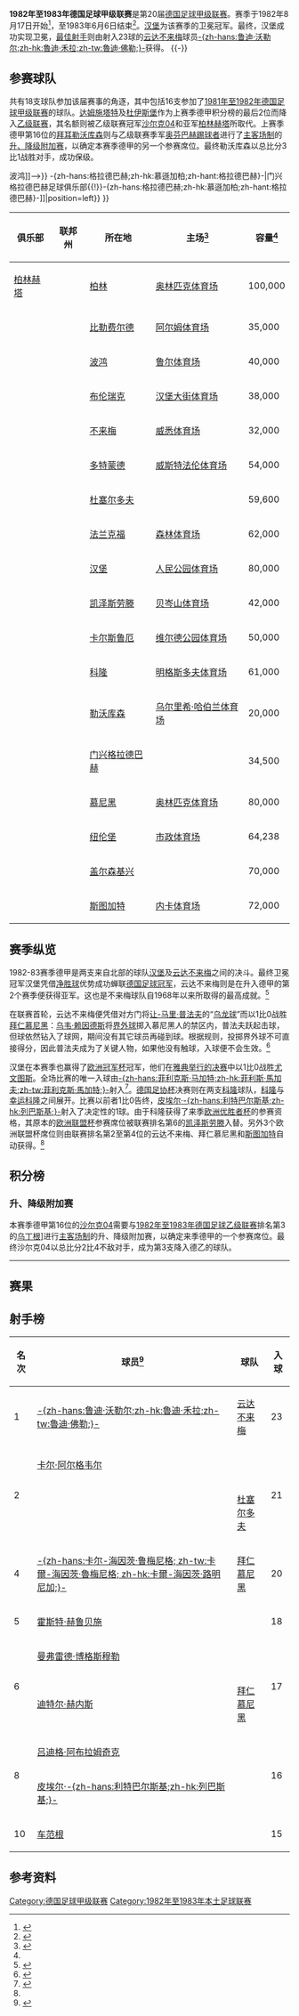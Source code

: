 {{noteTA
|G1=足球
|G2=德甲
|G3=uefa
}}
{{Infobox football league season
| competition                = [[德国足球甲级联赛|德国足球甲级联赛]]
| season                     = 1982–83
| winners                    = [[汉堡足球俱乐部|汉堡]]<small>（第 3 次夺冠）</small>
| relegated                  = [[沙尔克04|沙尔克04]]、[[卡尔斯鲁厄足球俱乐部|卡尔斯鲁厄]]、<br>[[柏林赫塔|柏林赫塔]]
| continentalcup1            = [[1983–84年欧洲冠军杯|欧洲冠军杯]]
| continentalcup1 qualifiers = [[汉堡足球俱乐部|汉堡]]
| continentalcup2            = [[1983–84年欧洲优胜者杯|欧洲优胜者杯]]
| continentalcup2 qualifiers = [[科隆足球俱乐部|科隆]]
| continentalcup3            = [[1983–84年歐洲足協盃|欧洲联盟杯]]
| continentalcup3 qualifiers = [[云达不来梅|云达不来梅]]、[[拜仁慕尼黑|拜仁慕尼黑]]、<br>[[斯图加特足球俱乐部|斯图加特]]、[[凯泽斯劳滕足球俱乐部|凯泽斯劳滕]]
| league topscorer           = [[鲁迪·沃勒尔|-{zh-hans:鲁迪·沃勒尔;zh-hk:魯迪·禾拉;zh-tw:魯迪·佛勒;}-]]<small>（23球）</small>
| biggest home win           = [[多特蒙德足球俱乐部|多特蒙德]] 11–1 [[比勒费尔德足球俱乐部|比勒费尔德]]
| biggest away win           = [[杜塞尔多夫足球俱乐部|杜塞尔多夫]] 0–6 [[汉堡足球俱乐部|汉堡]]
| highest scoring            = [[多特蒙德足球俱乐部|多特蒙德]] 11–1 [[比勒费尔德足球俱乐部|比勒费尔德]]
| matches                    = 306
| total goals                = 1036
| attendance                 = 6481847
| prevseason                 = [[1981年至1982年德国足球甲级联赛|1981–82]]
| nextseason                 = [[1983年至1984年德国足球甲级联赛|1983–84]]
}}
'''1982年至1983年德国足球甲级联赛'''是第20届[[德国足球甲级联赛|德国足球甲级联赛]]。赛季于1982年8月17日开始<ref>{{de}}{{cite web|url=http://www.dfb.de/index.php?id=327047|title=Schedule Round 2|publisher=DFB|deadurl=yes|archiveurl=https://web.archive.org/web/20110608084507/http://www.dfb.de/index.php?id=327047|archivedate=2011-06-08|accessdate=2014-10-15}}</ref>，至1983年6月6日结束<ref>{{de}}{{cite web|url=http://www.dfb.de/index.php?id=327409|title=Archive 1982/1983 Round 34|publisher=DFB|deadurl=yes|archiveurl=https://web.archive.org/web/20110608084518/http://www.dfb.de/index.php?id=327409|archivedate=2011-06-08|accessdate=2014-10-15}}</ref>。[[汉堡足球俱乐部|汉堡]]为该赛季的卫冕冠军。最终，汉堡成功实现卫冕，[[德国足球甲级联赛最佳射手|最佳射手]]则由射入23球的[[云达不来梅|云达不来梅]]球员[[鲁迪·沃勒尔|-{zh-hans:鲁迪·沃勒尔;zh-hk:魯迪·禾拉;zh-tw:魯迪·佛勒;}-]]获得。
{{TOC left}}
{{-}}

==参赛球队==
共有18支球队参加该届赛事的角逐，其中包括16支参加了[[1981年至1982年德国足球甲级联赛|1981年至1982年德国足球甲级联赛]]的球队。[[达姆施塔特足球俱乐部|达姆施塔特]]及[[杜伊斯堡足球俱乐部|杜伊斯堡]]作为上赛季德甲积分榜的最后2位而降入[[德国足球乙级联赛|乙级联赛]]，其名额则被乙级联赛冠军[[沙尔克04|沙尔克04]]和亚军[[柏林赫塔|柏林赫塔]]所取代。上赛季德甲第16位的[[拜耳勒沃库森|拜耳勒沃库森]]则与乙级联赛季军[[奥芬巴赫踢球者|奥芬巴赫踢球者]]进行了[[主客场制|主客场制]]的[[1981年至1982年德国足球甲级联赛#升、降级附加赛|升、降级附加赛]]，以确定本赛季德甲的另一个参赛席位。最终勒沃库森以总比分3比1战胜对手，成功保级。

{{Location map+ |FRG and West Berlin |width=375 |float=right |caption=1982-83赛季德甲联赛球队分布图 |places=
{{Location map~ |FRG and West Berlin |lat=52.511274|long=13.242632|label=[[柏林赫塔|柏林赫塔]] |position=left}}
{{Location map~ |FRG and West Berlin |lat=52.022833|long=8.522395|label=[[比勒费尔德足球俱乐部|比勒费尔德]] |position=bottom}}
{{Location map~ |FRG and West Berlin |lat=51.482987|long=7.211397 |label=<!--<small>[[波鸿足球俱乐部{{!}}波鸿|波鸿足球俱乐部{{!}}波鸿]]</small>-->}}
{{Location map~ |FRG and West Berlin |lat=52.290116|long=10.521575|label=[[布伦瑞克足球俱乐部|布伦瑞克]] |position=bottom}}
{{Location map~ |FRG and West Berlin |lat=53.065337|long=8.836722 |label=[[云达不来梅|不来梅]] |position=left}}
{{Location map~ |FRG and West Berlin |lat=51.4925  |long=7.454444 |label=<small>[[多特蒙德足球俱乐部|多特蒙德]]</small>}}
{{Location map~ |FRG and West Berlin |lat=51.261593|long=6.733204 |label=<small>[[杜塞尔多夫足球俱乐部|杜塞尔多夫]]</small> }}
{{Location map~ |FRG and West Berlin |lat=50.069206|long=8.644234 |label=[[法兰克福足球俱乐部|法兰克福]] |position=left}}
{{Location map~ |FRG and West Berlin |lat=53.587095|long=9.898711 |label=[[汉堡足球俱乐部|汉堡]]}}
{{Location map~ |FRG and West Berlin |lat=49.434705|long=7.776408 |label=[[凯泽斯劳滕足球俱乐部|凯泽斯劳滕]]}}
{{Location map~ |FRG and West Berlin |lat=49.021176|long=8.413021 |label=[[卡尔斯鲁厄足球俱乐部|卡尔斯鲁厄]]}}
{{Location map~ |FRG and West Berlin |lat=50.933224|long=6.874697 |label=<small>[[科隆足球俱乐部|科隆]]</small>|position=bottom}}
{{Location map~ |FRG and West Berlin |lat=51.037708|long=7.002651|label=<small>[[拜耳勒沃库森|勒沃库森]]</small>}}
{{Location map~ |FRG and West Berlin |lat=51.208908|long=6.439549 |label=<small>[[门兴格拉德巴赫足球俱乐部{{!}}-{zh-hans:格拉德巴赫;zh-hk:慕遜加柏;zh-hant:格拉德巴赫}-|门兴格拉德巴赫足球俱乐部{{!}}-{zh-hans:格拉德巴赫;zh-hk:慕遜加柏;zh-hant:格拉德巴赫}-]]</small>|position=left}}
{{Location map~ |FRG and West Berlin |lat=48.110950|long=11.574578|label=[[拜仁慕尼黑|拜仁慕尼黑]]}}
{{Location map~ |FRG and West Berlin |lat=49.426230|long=11.125740|label=[[纽伦堡足球俱乐部|纽伦堡]]|}}
{{Location map~ |FRG and West Berlin |lat=51.559146|long=7.067248 |label=<small>[[沙尔克04|沙尔克]]</small>|position=left}}
{{Location map~ |FRG and West Berlin |lat=48.792295|long=9.232141|label=[[斯图加特足球俱乐部|斯图加特]]}}
<!--DISPLAY FIXES FOR RUHR AREA TEAMS-->
{{Location map~ |FRG and West Berlin |mark=TransparentPlaceholder.png|lat=51.559146|long=7.067248 |label=<br /><small>    [[波鸿足球俱乐部|波鸿]]</small> |position=top}}
}}
{| class="wikitable sortable"
|-
! 俱乐部
! 联邦州
! 所在地
! 主场<ref name="Vereinslexikon">{{de}}{{cite book|last=Grüne|first=Hardy|title=Enzyklopädie des deutschen Ligafußballs, Band 7: Vereinslexikon|publisher=AGON Sportverlag|location=Kassel|year=2001|isbn=3-89784-147-9}}</ref>
! 容量<ref name="Vereinslexikon" />
|-
| [[柏林赫塔|柏林赫塔]]
| {{flag|Berlin}}
| [[柏林|柏林]]
| [[柏林奥林匹克体育场|奥林匹克体育场]]
| 100,000
|-
| {{sort|Bielefeld|[[比勒费尔德足球俱乐部|比勒费尔德]]}}
| {{flag|North Rhine-Westphalia}}
| [[比勒费尔德|比勒费尔德]]
| [[旭格竞技场|阿尔姆体育场]]
| 35,000
|-
| {{sort|Bochum|[[波鸿足球俱乐部|波鸿]]}}
| {{flag|North Rhine-Westphalia}}
| [[波鸿|波鸿]]
| [[鲁尔球场|鲁尔体育场]]
| 40,000
|-
| {{sort|Braunschweig|[[布伦瑞克足球俱乐部|布伦瑞克]]}}
| {{flag|Lower Saxony}}
| [[布伦瑞克|布伦瑞克]]
| [[和睦体育场|汉堡大街体育场]]
| 38,000
|-
| {{sort|Bremen|[[云达不来梅|云达不来梅]]}}
| {{flag|Bremen|name=Bremen (state)}}
| [[不来梅|不来梅]]
| [[威悉体育场|威悉体育场]]
| 32,000
|-
| {{sort|Dortmund|[[多特蒙德足球俱乐部|多特蒙德]]}}
| {{flag|North Rhine-Westphalia}}
| [[多特蒙德|多特蒙德]]
| [[威斯特法伦球场|威斯特法伦体育场]]
| 54,000
|-
| {{sort|Düsseldorf|[[杜塞尔多夫足球俱乐部|杜塞尔多夫]]}}
| {{flag|North Rhine-Westphalia}}
| [[杜塞尔多夫|杜塞尔多夫]]
| {{link-de|莱茵体育场|Rheinstadion}}
| 59,600
|-
| {{sort|Frankfurt|[[法兰克福足球俱乐部|法兰克福]]}}
| {{flag|Hesse}}
| [[法兰克福|法兰克福]]
| [[商业银行竞技场|森林体育场]]
| 62,000
|-
| {{sort|Hamburg|[[汉堡足球俱乐部|汉堡]]}}
| {{flag|Hamburg}}
| [[汉堡|汉堡]]
| [[人民公园体育场|人民公园体育场]]
| 80,000
|-
| {{sort|Kaiserslautern|[[凯泽斯劳滕足球俱乐部|凯泽斯劳滕]]}}
| {{flag|Rhineland-Palatinate}}
| [[凯泽斯劳滕|凯泽斯劳滕]]
| [[弗里茨·瓦尔特体育场|贝岑山体育场]]
| 42,000
|-
| {{sort|Karlsruhe|[[卡尔斯鲁厄足球俱乐部|卡尔斯鲁厄]]}}
|{{flag|Baden-Württemberg}}
| [[卡尔斯鲁厄|卡尔斯鲁厄]]
| [[维尔德公园体育场|维尔德公园体育场]]
| 50,000
|-
| {{sort|Köln|[[科隆足球俱乐部|科隆]]}}
| {{flag|North Rhine-Westphalia}}
| [[科隆|科隆]]
| [[莱茵能源球场|明格斯多夫体育场]]
| 61,000
|-
| {{sort|Leverkusen|[[拜耳勒沃库森|拜耳勒沃库森]]}}
| {{flag|North Rhine-Westphalia}}
| [[勒沃库森|勒沃库森]]
| [[拜耳竞技场|乌尔里希·哈伯兰体育场]]
| 20,000
|-
| {{sort|Mönchengladbach|[[门兴格拉德巴赫足球俱乐部|门兴格拉德巴赫]]}}
| {{flag|North Rhine-Westphalia}}
| [[门兴格拉德巴赫|门兴格拉德巴赫]]
| {{link-de|博克尔山体育场|Bökelbergstadion}}
| 34,500
|-
| {{sort|München Bayern|[[拜仁慕尼黑|拜仁慕尼黑]]}}
| {{flag|Bavaria}}
| [[慕尼黑|慕尼黑]]
| [[慕尼黑奥林匹克体育场|奥林匹克体育场]]
| 80,000
|-
| {{sort|Nurnberg|[[纽伦堡足球俱乐部|纽伦堡]]}}
| {{flag|Bavaria}}
| [[纽伦堡|纽伦堡]]
| [[根德体育场|市政体育场]]
| 64,238
|-
| {{sort|Schalke|[[沙尔克04|沙尔克04]]}}
| {{flag|North Rhine-Westphalia}}
| [[盖尔森基兴|盖尔森基兴]]
| {{link-de|公园体育场|Parkstadion}}
| 70,000
|-
| {{sort|Stuttgart|[[斯图加特足球俱乐部|斯图加特]]}}
|{{flag|Baden-Württemberg}}
| [[斯图加特|斯图加特]]
| [[内卡体育场|内卡体育场]]
| 72,000
|}

==赛季纵览==
1982-83赛季德甲是两支来自北部的球队[[汉堡足球俱乐部|汉堡]]及[[云达不来梅|云达不来梅]]之间的决斗。最终卫冕冠军汉堡凭借[[净胜球|净胜球]]优势成功蝉联[[德国足球冠军|德国足球冠军]]，云达不来梅则是在升入德甲的第2个赛季便获得亚军。这也是不来梅球队自1968年以来所取得的最高成就。<ref>{{zh}}{{cite web|url=http://sports.163.com/13/0224/15/8OG6DEU000051C97.html|title=德甲50年之1982/83赛季:哈佩尔书写汉堡巅峰绝唱|publisher=网易|date=2013-02-24|accessdate=2014-10-16|archive-date=2013-04-28|archive-url=https://web.archive.org/web/20130428152413/http://sports.163.com/13/0224/15/8OG6DEU000051C97.html|dead-url=no}}</ref>

在联赛首轮，云达不来梅便凭借对方门将[[让-马里·普法夫|让-马里·普法夫]]的“[[乌龙球|乌龙球]]”而以1比0战胜[[拜仁慕尼黑|拜仁慕尼黑]]：[[乌韦·赖因德斯|乌韦·赖因德斯]]将[[界外球_(足球)|界外球]]掷入慕尼黑人的禁区内，普法夫跃起击球，但球依然钻入了球网，期间没有其它球员再碰到球。根据规则，投掷界外球不可直接得分，因此普法夫成为了关键人物，如果他没有触球，入球便不会生效。<ref name="kicker">{{de}}{{cite web|url=http://www.kicker.de/news/fussball/bundesliga/bl50/573042/artikel_die-nordlichter-ueberstrahlen-die-liga.html|title=Die Nordlichter überstrahlen die Liga|publisher=Kicker Online|date=2012-08-03|accessdate=2014-10-15|archive-date=2013-09-03|archive-url=https://web.archive.org/web/20130903143043/http://www.kicker.de/news/fussball/bundesliga/bl50/573042/artikel_die-nordlichter-ueberstrahlen-die-liga.html|dead-url=no}}</ref>

汉堡在本赛季也赢得了[[欧洲冠军杯|欧洲冠军杯]]冠军，他们在[[1983年欧洲冠军杯决赛|雅典举行的决赛]]中以1比0战胜[[尤文图斯|尤文图斯]]。全场比赛的唯一入球由[[菲利斯·馬加夫|-{zh-hans:菲利克斯·马加特;zh-hk:菲利斯·馬加夫;zh-tw:菲利克斯·馬加特;}-]]射入<ref>{{zh}}{{cite web|url=http://sports.sina.com.cn/g/p/2007-05-23/01562937138.shtml|title=“图文-重温欧洲冠军杯捧杯经典瞬间 1983年汉堡夺冠”|publisher=新浪|date=2007-05-23|accessdate=2014-09-03|archive-date=2014-09-03|archive-url=https://web.archive.org/web/20140903121107/http://sports.sina.com.cn/g/p/2007-05-23/01562937138.shtml|dead-url=no}}</ref>。[[德国足协杯|德国足协杯]]决赛则在两支[[科隆|科隆]]球队，[[科隆足球俱乐部|科隆]]与[[幸运科隆|幸运科隆]]之间展开。比赛以前者1比0告终，[[皮埃尔·利特巴尔斯基|皮埃尔·-{zh-hans:利特巴尔斯基;zh-hk:列巴斯基;}-]]射入了决定性的1球。由于科隆获得了来季[[欧洲优胜者杯|欧洲优胜者杯]]的参赛资格，其原本的[[欧洲联盟杯|欧洲联盟杯]]参赛席位被联赛排名第6的[[凯泽斯劳滕足球俱乐部|凯泽斯劳滕]]入替。另外3个欧洲联盟杯席位则由联赛排名第2至第4位的云达不来梅、拜仁慕尼黑和[[斯图加特足球俱乐部|斯图加特]]自动获得。<ref name="kicker"/>

==积分榜==
{{Fb cl header}}
{{Fb cl team 2pts |p=1 |t=Hamburg           |w=20|d=12|l=2 |gf=79|ga=33|bc=#ACE1AF|champion=y}}
{{Fb cl3 qr |rows=1 |competition=[[1983–84年欧洲冠军杯#第一圈|1983–84年欧洲冠军杯第一圈]]}}
{{Fb cl team 2pts |p=2 |t=Werder Bremen     |w=23|d=6 |l=5 |gf=76|ga=38|bc=#97DEFF}}
{{Fb cl3 qr |rows=3 |competition=[[1983–84年歐洲足協盃#第一圈|1983–84年欧洲联盟杯第一圈]]}}
{{Fb cl team 2pts |p=3 |t=Stuttgart         |w=20|d=8 |l=6 |gf=80|ga=47|bc=#97DEFF}}
{{Fb cl team 2pts |p=4 |t=Bayern Munich     |w=17|d=10|l=7 |gf=74|ga=33|bc=#97DEFF}}
{{Fb cl team 2pts |p=5 |t=Köln              |w=17|d=9 |l=8 |gf=69|ga=42|bc=#FFFF75}}
{{Fb cl3 qr |rows=1 |competition=[[1983–84年欧洲优胜者杯|1983–84年欧洲优胜者杯第一圈]]}}
{{Fb cl team 2pts |p=6 |t=Kaiserslautern    |w=14|d=13|l=7 |gf=57|ga=44|bc=#97DEFF}}
{{Fb cl3 qr |rows=1 |competition=[[1983–84年歐洲足協盃#第一圈|1983–84年欧洲联盟杯第一圈]]|nt=1}}
{{Fb cl team 2pts |p=7 |t=Borussia Dortmund |w=16|d=7 |l=11|gf=78|ga=62}}
{{Fb cl team 2pts |p=8 |t=Bielefeld         |w=12|d=7 |l=15|gf=46|ga=71}}
{{Fb cl team 2pts |p=9 |t=Düsseldorf        |w=11|d=8 |l=15|gf=63|ga=75}}
{{Fb cl team 2pts |p=10|t=Frankfurt         |w=12|d=5 |l=17|gf=48|ga=57}}
{{Fb cl team 2pts |p=11|t=Leverkusen        |w=10|d=9 |l=15|gf=43|ga=66}}
{{Fb cl team 2pts |p=12|t=Mönchengladbach   |w=12|d=4 |l=18|gf=64|ga=63}}
{{Fb cl team 2pts |p=13|t=Bochum            |w=8 |d=12|l=14|gf=43|ga=49}}
{{Fb cl team 2pts |p=14|t=Nuremberg         |w=11|d=6 |l=17|gf=44|ga=70}}
{{Fb cl team 2pts |p=15|t=Braunschweig      |w=8 |d=11|l=15|gf=42|ga=65}}
{{Fb cl team 2pts |p=16|t=Schalke 04        |w=8 |d=6 |l=20|gf=48|ga=68|bc=#FFCCCC|relegated=y}}
{{Fb cl3 qr |qualification=yes |competition=[[#升、降级附加赛|升、降级附加赛]]}}
{{Fb cl team 2pts |p=17|t=Karlsruhe         |w=7 |d=7 |l=20|gf=39|ga=86|bc=#FF8888|relegated=y}}
{{Fb cl3 qr |relegation=yes |rows=3 |competition=[[1983年至1984年德国足球乙级联赛|1983–84年乙级联赛]]}}
{{Fb cl team 2pts |p=18|t=Hertha BSC        |w=5 |d=10|l=19|gf=43|ga=67|bc=#FF8888|relegated=y}}
{{Fb cl footer |s=[http://www.dfb.de/index.php?id=327786 www.dfb.de]  |nt=<sup>1</sup>因[[科隆足球俱乐部|科隆]]获得了[[1983–84年欧洲优胜者杯|欧洲优胜者杯]]的参赛权，其[[1983–84年歐洲足協盃|欧洲联盟杯]]的参赛资格由联赛第6名[[凯泽斯劳滕足球俱乐部|凯泽斯劳滕]]入替。|u=2012-05}}

===升、降级附加赛===
本赛季德甲第16位的[[沙尔克04|沙尔克04]]需要与[[1982年至1983年德国足球乙级联赛|1982年至1983年德国足球乙级联赛]]排名第3的[[乌丁根足球俱乐部|乌丁根]]]进行[[主客场制|主客场制]]的升、降级附加赛，以确定来季德甲的一个参赛席位。最终沙尔克04以总比分2比4不敌对手，成为第3支降入德乙的球队。
{{footballbox
|date = 1983年6月15日
|time = 
|team1 = [[乌丁根足球俱乐部|乌丁根]]
|score = 3–1
|report = [http://www.fussballdaten.de/bundesliga/relegation/1983/uerdingen-schalke/ 报告]
|team2 = [[沙尔克04|沙尔克04]]
|goals1 = {{link-en|霍斯特·费尔策|Horst Feilzer|费尔策}} {{goal|7||39}}<br />[[马蒂亚斯·赫格特|赫格特]] {{goal|44}}
|goals2 = {{link-en|曼弗雷德·德雷克斯勒|Manfred Drexler|德雷克斯勒}} {{goal|77}}
|stadium = [[克雷费尔德|克雷费尔德]] {{link-de|格罗滕堡体育场|Grotenburg-Stadion}}
|attendance = 26,000
}}
----
{{footballbox
|date = 1983年6月19日
|time = 
|team1 = [[沙尔克04|沙尔克04]]
|score = 1–1
|report = [http://www.fussballdaten.de/bundesliga/relegation/1983/schalke-uerdingen/ 报告]
|team2 = [[乌丁根足球俱乐部|乌丁根]]
|goals1 = {{link-en|曼弗雷德·德雷克斯勒|Manfred Drexler|德雷克斯勒}} {{goal|63}}
|goals2 = {{link-en|米夏埃尔·舒赫马赫|Michael Schuhmacher|舒赫马赫}} {{goal|83}}
|stadium = [[盖尔森基兴|盖尔森基兴]] {{link-de|公园体育场|Parkstadion}}
|attendance = 60,000
}}

==赛果==
{{Fb r header |nt=18 | Hertha BSC | Bielefeld | Bochum | Braunschweig | Werder Bremen | Dortmund | Düsseldorf | Frankfurt | Hamburg | Kaiserslautern | Karlsruhe | Köln | Leverkusen | Mönchengladbach | Bayern Munich | Nuremberg | Schalke | Stuttgart}}

{{Fb r team |t=Hertha BSC |bg=y}}
<!--     Hertha BSC --> {{Fb r|r=null }}
<!--      Bielefeld --> {{Fb r|gf=2 |ga=0 }}
<!--         Bochum --> {{Fb r|gf=1 |ga=1 }}
<!--   Braunschweig --> {{Fb r|gf=3 |ga=3 }}
<!--  Werder Bremen --> {{Fb r|gf=0 |ga=1 }}
<!--       Dortmund --> {{Fb r|gf=1 |ga=3 }}
<!--     Düsseldorf --> {{Fb r|gf=1 |ga=1 }}
<!--      Frankfurt --> {{Fb r|gf=1 |ga=0 }}
<!--        Hamburg --> {{Fb r|gf=1 |ga=2 }}
<!-- Kaiserslautern --> {{Fb r|gf=0 |ga=0 }}
<!--      Karlsruhe --> {{Fb r|gf=5 |ga=2 }}
<!--           Köln --> {{Fb r|gf=0 |ga=0 }}
<!--     Leverkusen --> {{Fb r|gf=3 |ga=3 }}
<!--     M'gladbach --> {{Fb r|gf=0 |ga=2 }}
<!--  Bayern Munich --> {{Fb r|gf=1 |ga=3 }}
<!--      Nuremberg --> {{Fb r|gf=5 |ga=1 }}
<!--        Schalke --> {{Fb r|gf=2 |ga=3 }}
<!--      Stuttgart --> {{Fb r|gf=1 |ga=0 }}

{{Fb r team |t=Bielefeld |bg=y}}
<!--     Hertha BSC --> {{Fb r|gf=2 |ga=1 }}
<!--      Bielefeld --> {{Fb r|r=null }}
<!--         Bochum --> {{Fb r|gf=1 |ga=1 }}
<!--   Braunschweig --> {{Fb r|gf=2 |ga=0 }}
<!--  Werder Bremen --> {{Fb r|gf=1 |ga=2 }}
<!--       Dortmund --> {{Fb r|gf=1 |ga=0 }}
<!--     Düsseldorf --> {{Fb r|gf=2 |ga=1 }}
<!--      Frankfurt --> {{Fb r|gf=2 |ga=1 }}
<!--        Hamburg --> {{Fb r|gf=2 |ga=0 }}
<!-- Kaiserslautern --> {{Fb r|gf=2 |ga=2 }}
<!--      Karlsruhe --> {{Fb r|gf=5 |ga=1 }}
<!--           Köln --> {{Fb r|gf=2 |ga=0 }}
<!--     Leverkusen --> {{Fb r|gf=0 |ga=2 }}
<!--     M'gladbach --> {{Fb r|gf=4 |ga=2 }}
<!--  Bayern Munich --> {{Fb r|gf=2 |ga=4 }}
<!--      Nuremberg --> {{Fb r|gf=3 |ga=0 }}
<!--        Schalke --> {{Fb r|gf=3 |ga=2 }}
<!--      Stuttgart --> {{Fb r|gf=2 |ga=2 }}

{{Fb r team |t=Bochum |bg=y}}
<!--     Hertha BSC --> {{Fb r|gf=4 |ga=0 }}
<!--      Bielefeld --> {{Fb r|gf=1 |ga=1 }}
<!--         Bochum --> {{Fb r|r=null }}
<!--   Braunschweig --> {{Fb r|gf=0 |ga=2 }}
<!--  Werder Bremen --> {{Fb r|gf=1 |ga=2 }}
<!--       Dortmund --> {{Fb r|gf=2 |ga=2 }}
<!--     Düsseldorf --> {{Fb r|gf=3 |ga=1 }}
<!--      Frankfurt --> {{Fb r|gf=1 |ga=2 }}
<!--        Hamburg --> {{Fb r|gf=1 |ga=1 }}
<!-- Kaiserslautern --> {{Fb r|gf=1 |ga=1 }}
<!--      Karlsruhe --> {{Fb r|gf=0 |ga=1 }}
<!--           Köln --> {{Fb r|gf=0 |ga=0 }}
<!--     Leverkusen --> {{Fb r|gf=3 |ga=2 }}
<!--     M'gladbach --> {{Fb r|gf=3 |ga=1 }}
<!--  Bayern Munich --> {{Fb r|gf=0 |ga=0 }}
<!--      Nuremberg --> {{Fb r|gf=6 |ga=0 }}
<!--        Schalke --> {{Fb r|gf=2 |ga=1 }}
<!--      Stuttgart --> {{Fb r|gf=2 |ga=2 }}

{{Fb r team |t=Braunschweig |bg=y}}
<!--     Hertha BSC --> {{Fb r|gf=1 |ga=0 }}
<!--      Bielefeld --> {{Fb r|gf=3 |ga=0 }}
<!--         Bochum --> {{Fb r|gf=0 |ga=2 }}
<!--   Braunschweig --> {{Fb r|r=null }}
<!--  Werder Bremen --> {{Fb r|gf=3 |ga=1 }}
<!--       Dortmund --> {{Fb r|gf=0 |ga=0 }}
<!--     Düsseldorf --> {{Fb r|gf=2 |ga=1 }}
<!--      Frankfurt --> {{Fb r|gf=1 |ga=0 }}
<!--        Hamburg --> {{Fb r|gf=2 |ga=4 }}
<!-- Kaiserslautern --> {{Fb r|gf=1 |ga=1 }}
<!--      Karlsruhe --> {{Fb r|gf=5 |ga=1 }}
<!--           Köln --> {{Fb r|gf=2 |ga=2 }}
<!--     Leverkusen --> {{Fb r|gf=1 |ga=3 }}
<!--     M'gladbach --> {{Fb r|gf=0 |ga=0 }}
<!--  Bayern Munich --> {{Fb r|gf=1 |ga=1 }}
<!--      Nuremberg --> {{Fb r|gf=2 |ga=2 }}
<!--        Schalke --> {{Fb r|gf=1 |ga=1 }}
<!--      Stuttgart --> {{Fb r|gf=1 |ga=2 }}

{{Fb r team |t=Werder Bremen |bg=y}}
<!--     Hertha BSC --> {{Fb r|gf=3 |ga=1 }}
<!--      Bielefeld --> {{Fb r|gf=5 |ga=1 }}
<!--         Bochum --> {{Fb r|gf=3 |ga=2 }}
<!--   Braunschweig --> {{Fb r|gf=6 |ga=0 }}
<!--  Werder Bremen --> {{Fb r|r=null }}
<!--       Dortmund --> {{Fb r|gf=4 |ga=2 }}
<!--     Düsseldorf --> {{Fb r|gf=2 |ga=2 }}
<!--      Frankfurt --> {{Fb r|gf=3 |ga=0 }}
<!--        Hamburg --> {{Fb r|gf=3 |ga=2 }}
<!-- Kaiserslautern --> {{Fb r|gf=3 |ga=0 }}
<!--      Karlsruhe --> {{Fb r|gf=3 |ga=0 }}
<!--           Köln --> {{Fb r|gf=1 |ga=1 }}
<!--     Leverkusen --> {{Fb r|gf=3 |ga=1 }}
<!--     M'gladbach --> {{Fb r|gf=2 |ga=0 }}
<!--  Bayern Munich --> {{Fb r|gf=1 |ga=0 }}
<!--      Nuremberg --> {{Fb r|gf=3 |ga=2 }}
<!--        Schalke --> {{Fb r|gf=4 |ga=0 }}
<!--      Stuttgart --> {{Fb r|gf=3 |ga=2 }}

{{Fb r team |t=Dortmund |bg=y}}
<!--     Hertha BSC --> {{Fb r|gf=2 |ga=1 }}
<!--      Bielefeld --> {{Fb r|gf=11 |ga=1 }}
<!--         Bochum --> {{Fb r|gf=3 |ga=1 }}
<!--   Braunschweig --> {{Fb r|gf=3 |ga=2 }}
<!--  Werder Bremen --> {{Fb r|gf=0 |ga=0 }}
<!--       Dortmund --> {{Fb r|r=null }}
<!--     Düsseldorf --> {{Fb r|gf=1 |ga=2 }}
<!--      Frankfurt --> {{Fb r|gf=4 |ga=1 }}
<!--        Hamburg --> {{Fb r|gf=1 |ga=3 }}
<!-- Kaiserslautern --> {{Fb r|gf=4 |ga=0 }}
<!--      Karlsruhe --> {{Fb r|gf=4 |ga=3 }}
<!--           Köln --> {{Fb r|gf=2 |ga=0 }}
<!--     Leverkusen --> {{Fb r|gf=3 |ga=3 }}
<!--     M'gladbach --> {{Fb r|gf=4 |ga=6 }}
<!--  Bayern Munich --> {{Fb r|gf=4 |ga=4 }}
<!--      Nuremberg --> {{Fb r|gf=4 |ga=0 }}
<!--        Schalke --> {{Fb r|gf=2 |ga=0 }}
<!--      Stuttgart --> {{Fb r|gf=1 |ga=1 }}

{{Fb r team |t=Düsseldorf |bg=y}}
<!--     Hertha BSC --> {{Fb r|gf=1 |ga=1 }}
<!--      Bielefeld --> {{Fb r|gf=2 |ga=0 }}
<!--         Bochum --> {{Fb r|gf=2 |ga=0 }}
<!--   Braunschweig --> {{Fb r|gf=5 |ga=0 }}
<!--  Werder Bremen --> {{Fb r|gf=2 |ga=5 }}
<!--       Dortmund --> {{Fb r|gf=2 |ga=3 }}
<!--     Düsseldorf --> {{Fb r|r=null }}
<!--      Frankfurt --> {{Fb r|gf=5 |ga=1 }}
<!--        Hamburg --> {{Fb r|gf=0 |ga=6 }}
<!-- Kaiserslautern --> {{Fb r|gf=2 |ga=1 }}
<!--      Karlsruhe --> {{Fb r|gf=4 |ga=3 }}
<!--           Köln --> {{Fb r|gf=2 |ga=6 }}
<!--     Leverkusen --> {{Fb r|gf=4 |ga=0 }}
<!--     M'gladbach --> {{Fb r|gf=2 |ga=1 }}
<!--  Bayern Munich --> {{Fb r|gf=3 |ga=5 }}
<!--      Nuremberg --> {{Fb r|gf=3 |ga=1 }}
<!--        Schalke --> {{Fb r|gf=3 |ga=1 }}
<!--      Stuttgart --> {{Fb r|gf=1 |ga=1 }}

{{Fb r team |t=Frankfurt |bg=y}}
<!--     Hertha BSC --> {{Fb r|gf=3 |ga=1 }}
<!--      Bielefeld --> {{Fb r|gf=2 |ga=1 }}
<!--         Bochum --> {{Fb r|gf=0 |ga=1 }}
<!--   Braunschweig --> {{Fb r|gf=0 |ga=1 }}
<!--  Werder Bremen --> {{Fb r|gf=0 |ga=1 }}
<!--       Dortmund --> {{Fb r|gf=3 |ga=1 }}
<!--     Düsseldorf --> {{Fb r|gf=2 |ga=2 }}
<!--      Frankfurt --> {{Fb r|r=null }}
<!--        Hamburg --> {{Fb r|gf=1 |ga=1 }}
<!-- Kaiserslautern --> {{Fb r|gf=2 |ga=2 }}
<!--      Karlsruhe --> {{Fb r|gf=2 |ga=0 }}
<!--           Köln --> {{Fb r|gf=3 |ga=0 }}
<!--     Leverkusen --> {{Fb r|gf=5 |ga=0 }}
<!--     M'gladbach --> {{Fb r|gf=3 |ga=0 }}
<!--  Bayern Munich --> {{Fb r|gf=1 |ga=0 }}
<!--      Nuremberg --> {{Fb r|gf=3 |ga=0 }}
<!--        Schalke --> {{Fb r|gf=3 |ga=2 }}
<!--      Stuttgart --> {{Fb r|gf=3 |ga=0 }}

{{Fb r team |t=Hamburg |bg=y}}
<!--     Hertha BSC --> {{Fb r|gf=1 |ga=1 }}
<!--      Bielefeld --> {{Fb r|gf=3 |ga=1 }}
<!--         Bochum --> {{Fb r|gf=0 |ga=0 }}
<!--   Braunschweig --> {{Fb r|gf=4 |ga=0 }}
<!--  Werder Bremen --> {{Fb r|gf=1 |ga=1 }}
<!--       Dortmund --> {{Fb r|gf=5 |ga=0 }}
<!--     Düsseldorf --> {{Fb r|gf=2 |ga=0 }}
<!--      Frankfurt --> {{Fb r|gf=3 |ga=0 }}
<!--        Hamburg --> {{Fb r|r=null }}
<!-- Kaiserslautern --> {{Fb r|gf=1 |ga=1 }}
<!--      Karlsruhe --> {{Fb r|gf=4 |ga=0 }}
<!--           Köln --> {{Fb r|gf=2 |ga=1 }}
<!--     Leverkusen --> {{Fb r|gf=3 |ga=0 }}
<!--     M'gladbach --> {{Fb r|gf=4 |ga=3 }}
<!--  Bayern Munich --> {{Fb r|gf=1 |ga=1 }}
<!--      Nuremberg --> {{Fb r|gf=3 |ga=0 }}
<!--        Schalke --> {{Fb r|gf=6 |ga=2 }}
<!--      Stuttgart --> {{Fb r|gf=2 |ga=0 }}

{{Fb r team |t=Kaiserslautern |bg=y}}
<!--     Hertha BSC --> {{Fb r|gf=2 |ga=2 }}
<!--      Bielefeld --> {{Fb r|gf=3 |ga=0 }}
<!--         Bochum --> {{Fb r|gf=1 |ga=0 }}
<!--   Braunschweig --> {{Fb r|gf=3 |ga=2 }}
<!--  Werder Bremen --> {{Fb r|gf=2 |ga=1 }}
<!--       Dortmund --> {{Fb r|gf=0 |ga=2 }}
<!--     Düsseldorf --> {{Fb r|gf=3 |ga=1 }}
<!--      Frankfurt --> {{Fb r|gf=3 |ga=0 }}
<!--        Hamburg --> {{Fb r|gf=2 |ga=2 }}
<!-- Kaiserslautern --> {{Fb r|r=null }}
<!--      Karlsruhe --> {{Fb r|gf=7 |ga=0 }}
<!--           Köln --> {{Fb r|gf=3 |ga=2 }}
<!--     Leverkusen --> {{Fb r|gf=2 |ga=0 }}
<!--     M'gladbach --> {{Fb r|gf=3 |ga=0 }}
<!--  Bayern Munich --> {{Fb r|gf=3 |ga=2 }}
<!--      Nuremberg --> {{Fb r|gf=2 |ga=1 }}
<!--        Schalke --> {{Fb r|gf=2 |ga=0 }}
<!--      Stuttgart --> {{Fb r|gf=2 |ga=3 }}

{{Fb r team |t=Karlsruhe |bg=y}}
<!--     Hertha BSC --> {{Fb r|gf=1 |ga=1 }}
<!--      Bielefeld --> {{Fb r|gf=1 |ga=1 }}
<!--         Bochum --> {{Fb r|gf=0 |ga=0 }}
<!--   Braunschweig --> {{Fb r|gf=3 |ga=1 }}
<!--  Werder Bremen --> {{Fb r|gf=1 |ga=2 }}
<!--       Dortmund --> {{Fb r|gf=2 |ga=0 }}
<!--     Düsseldorf --> {{Fb r|gf=2 |ga=1 }}
<!--      Frankfurt --> {{Fb r|gf=1 |ga=0 }}
<!--        Hamburg --> {{Fb r|gf=1 |ga=2 }}
<!-- Kaiserslautern --> {{Fb r|gf=1 |ga=1 }}
<!--      Karlsruhe --> {{Fb r|r=null }}
<!--           Köln --> {{Fb r|gf=1 |ga=1 }}
<!--     Leverkusen --> {{Fb r|gf=2 |ga=2 }}
<!--     M'gladbach --> {{Fb r|gf=2 |ga=0 }}
<!--  Bayern Munich --> {{Fb r|gf=0 |ga=4 }}
<!--      Nuremberg --> {{Fb r|gf=2 |ga=1 }}
<!--        Schalke --> {{Fb r|gf=2 |ga=2 }}
<!--      Stuttgart --> {{Fb r|gf=1 |ga=2 }}

{{Fb r team |t=Köln |bg=y}}
<!--     Hertha BSC --> {{Fb r|gf=3 |ga=2 }}
<!--      Bielefeld --> {{Fb r|gf=1 |ga=0 }}
<!--         Bochum --> {{Fb r|gf=4 |ga=1 }}
<!--   Braunschweig --> {{Fb r|gf=3 |ga=1 }}
<!--  Werder Bremen --> {{Fb r|gf=2 |ga=1 }}
<!--       Dortmund --> {{Fb r|gf=2 |ga=2 }}
<!--     Düsseldorf --> {{Fb r|gf=4 |ga=0 }}
<!--      Frankfurt --> {{Fb r|gf=2 |ga=2 }}
<!--        Hamburg --> {{Fb r|gf=1 |ga=1 }}
<!-- Kaiserslautern --> {{Fb r|gf=3 |ga=0 }}
<!--      Karlsruhe --> {{Fb r|gf=4 |ga=1 }}
<!--           Köln --> {{Fb r|r=null }}
<!--     Leverkusen --> {{Fb r|gf=4 |ga=1 }}
<!--     M'gladbach --> {{Fb r|gf=2 |ga=1 }}
<!--  Bayern Munich --> {{Fb r|gf=2 |ga=0 }}
<!--      Nuremberg --> {{Fb r|gf=5 |ga=2 }}
<!--        Schalke --> {{Fb r|gf=2 |ga=1 }}
<!--      Stuttgart --> {{Fb r|gf=1 |ga=2 }}

{{Fb r team |t=Leverkusen |bg=y}}
<!--     Hertha BSC --> {{Fb r|gf=2 |ga=1 }}
<!--      Bielefeld --> {{Fb r|gf=0 |ga=1 }}
<!--         Bochum --> {{Fb r|gf=1 |ga=0 }}
<!--   Braunschweig --> {{Fb r|gf=1 |ga=0 }}
<!--  Werder Bremen --> {{Fb r|gf=1 |ga=1 }}
<!--       Dortmund --> {{Fb r|gf=1 |ga=2 }}
<!--     Düsseldorf --> {{Fb r|gf=3 |ga=3 }}
<!--      Frankfurt --> {{Fb r|gf=1 |ga=1 }}
<!--        Hamburg --> {{Fb r|gf=0 |ga=1 }}
<!-- Kaiserslautern --> {{Fb r|gf=0 |ga=0 }}
<!--      Karlsruhe --> {{Fb r|gf=3 |ga=1 }}
<!--           Köln --> {{Fb r|gf=0 |ga=0 }}
<!--     Leverkusen --> {{Fb r|r=null }}
<!--     M'gladbach --> {{Fb r|gf=3 |ga=2 }}
<!--  Bayern Munich --> {{Fb r|gf=1 |ga=1 }}
<!--      Nuremberg --> {{Fb r|gf=1 |ga=0 }}
<!--        Schalke --> {{Fb r|gf=3 |ga=1 }}
<!--      Stuttgart --> {{Fb r|gf=0 |ga=3 }}

{{Fb r team |t=Mönchengladbach |bg=y}}
<!--     Hertha BSC --> {{Fb r|gf=3 |ga=1 }}
<!--      Bielefeld --> {{Fb r|gf=3 |ga=0 }}
<!--         Bochum --> {{Fb r|gf=3 |ga=1 }}
<!--   Braunschweig --> {{Fb r|gf=3 |ga=0 }}
<!--  Werder Bremen --> {{Fb r|gf=1 |ga=2 }}
<!--       Dortmund --> {{Fb r|gf=2 |ga=3 }}
<!--     Düsseldorf --> {{Fb r|gf=5 |ga=0 }}
<!--      Frankfurt --> {{Fb r|gf=3 |ga=1 }}
<!--        Hamburg --> {{Fb r|gf=1 |ga=1 }}
<!-- Kaiserslautern --> {{Fb r|gf=4 |ga=2 }}
<!--      Karlsruhe --> {{Fb r|gf=5 |ga=0 }}
<!--           Köln --> {{Fb r|gf=1 |ga=4 }}
<!--     Leverkusen --> {{Fb r|gf=3 |ga=1 }}
<!--     M'gladbach --> {{Fb r|r=null }}
<!--  Bayern Munich --> {{Fb r|gf=0 |ga=0 }}
<!--      Nuremberg --> {{Fb r|gf=1 |ga=2 }}
<!--        Schalke --> {{Fb r|gf=0 |ga=0 }}
<!--      Stuttgart --> {{Fb r|gf=1 |ga=4 }}

{{Fb r team |t=Bayern Munich |bg=y}}
<!--     Hertha BSC --> {{Fb r|gf=4 |ga=0 }}
<!--      Bielefeld --> {{Fb r|gf=5 |ga=0 }}
<!--         Bochum --> {{Fb r|gf=3 |ga=0 }}
<!--   Braunschweig --> {{Fb r|gf=1 |ga=1 }}
<!--  Werder Bremen --> {{Fb r|gf=1 |ga=1 }}
<!--       Dortmund --> {{Fb r|gf=3 |ga=0 }}
<!--     Düsseldorf --> {{Fb r|gf=1 |ga=0 }}
<!--      Frankfurt --> {{Fb r|gf=4 |ga=0 }}
<!--        Hamburg --> {{Fb r|gf=2 |ga=2 }}
<!-- Kaiserslautern --> {{Fb r|gf=0 |ga=1 }}
<!--      Karlsruhe --> {{Fb r|gf=6 |ga=1 }}
<!--           Köln --> {{Fb r|gf=0 |ga=1 }}
<!--     Leverkusen --> {{Fb r|gf=5 |ga=0 }}
<!--     M'gladbach --> {{Fb r|gf=3 |ga=1 }}
<!--  Bayern Munich --> {{Fb r|r=null }}
<!--      Nuremberg --> {{Fb r|gf=1 |ga=0 }}
<!--        Schalke --> {{Fb r|gf=0 |ga=1 }}
<!--      Stuttgart --> {{Fb r|gf=4 |ga=0 }}

{{Fb r team |t=Nuremberg |bg=y}}
<!--     Hertha BSC --> {{Fb r|gf=4 |ga=2 }}
<!--      Bielefeld --> {{Fb r|gf=1 |ga=1 }}
<!--         Bochum --> {{Fb r|gf=1 |ga=1 }}
<!--   Braunschweig --> {{Fb r|gf=0 |ga=0 }}
<!--  Werder Bremen --> {{Fb r|gf=2 |ga=0 }}
<!--       Dortmund --> {{Fb r|gf=3 |ga=2 }}
<!--     Düsseldorf --> {{Fb r|gf=3 |ga=1 }}
<!--      Frankfurt --> {{Fb r|gf=3 |ga=0 }}
<!--        Hamburg --> {{Fb r|gf=2 |ga=2 }}
<!-- Kaiserslautern --> {{Fb r|gf=1 |ga=1 }}
<!--      Karlsruhe --> {{Fb r|gf=3 |ga=1 }}
<!--           Köln --> {{Fb r|gf=2 |ga=1 }}
<!--     Leverkusen --> {{Fb r|gf=0 |ga=1 }}
<!--     M'gladbach --> {{Fb r|gf=1 |ga=0 }}
<!--  Bayern Munich --> {{Fb r|gf=2 |ga=3 }}
<!--      Nuremberg --> {{Fb r|r=null }}
<!--        Schalke --> {{Fb r|gf=3 |ga=2 }}
<!--      Stuttgart --> {{Fb r|gf=0 |ga=5 }}

{{Fb r team |t=Schalke |bg=y}}
<!--     Hertha BSC --> {{Fb r|gf=2 |ga=0 }}
<!--      Bielefeld --> {{Fb r|gf=5 |ga=0 }}
<!--         Bochum --> {{Fb r|gf=2 |ga=0 }}
<!--   Braunschweig --> {{Fb r|gf=3 |ga=3 }}
<!--  Werder Bremen --> {{Fb r|gf=0 |ga=2 }}
<!--       Dortmund --> {{Fb r|gf=1 |ga=2 }}
<!--     Düsseldorf --> {{Fb r|gf=3 |ga=3 }}
<!--      Frankfurt --> {{Fb r|gf=3 |ga=2 }}
<!--        Hamburg --> {{Fb r|gf=1 |ga=2 }}
<!-- Kaiserslautern --> {{Fb r|gf=0 |ga=0 }}
<!--      Karlsruhe --> {{Fb r|gf=1 |ga=0 }}
<!--           Köln --> {{Fb r|gf=1 |ga=4 }}
<!--     Leverkusen --> {{Fb r|gf=2 |ga=0 }}
<!--     M'gladbach --> {{Fb r|gf=2 |ga=4 }}
<!--  Bayern Munich --> {{Fb r|gf=1 |ga=2 }}
<!--      Nuremberg --> {{Fb r|gf=0 |ga=1 }}
<!--        Schalke --> {{Fb r|r=null }}
<!--      Stuttgart --> {{Fb r|gf=1 |ga=3 }}

{{Fb r team |t=Stuttgart |bg=y}}
<!--     Hertha BSC --> {{Fb r|gf=4 |ga=1 }}
<!--      Bielefeld --> {{Fb r|gf=2 |ga=2 }}
<!--         Bochum --> {{Fb r|gf=5 |ga=2 }}
<!--   Braunschweig --> {{Fb r|gf=4 |ga=0 }}
<!--  Werder Bremen --> {{Fb r|gf=4 |ga=1 }}
<!--       Dortmund --> {{Fb r|gf=2 |ga=1 }}
<!--     Düsseldorf --> {{Fb r|gf=1 |ga=1 }}
<!--      Frankfurt --> {{Fb r|gf=4 |ga=1 }}
<!--        Hamburg --> {{Fb r|gf=1 |ga=2 }}
<!-- Kaiserslautern --> {{Fb r|gf=1 |ga=1 }}
<!--      Karlsruhe --> {{Fb r|gf=4 |ga=1 }}
<!--           Köln --> {{Fb r|gf=2 |ga=1 }}
<!--     Leverkusen --> {{Fb r|gf=5 |ga=3 }}
<!--     M'gladbach --> {{Fb r|gf=3 |ga=2 }}
<!--  Bayern Munich --> {{Fb r|gf=1 |ga=1 }}
<!--      Nuremberg --> {{Fb r|gf=3 |ga=0 }}
<!--        Schalke --> {{Fb r|gf=2 |ga=1 }}
<!--      Stuttgart --> {{Fb r|r=null }}

{{Fb r footer |s=[http://www.dfb.de/index.php?id=90581 www.dfb.de]|u=2012-05}}

==射手榜==
{| class="wikitable" style="text-align:center"
|-
!名次
!球员<ref>{{de}}{{cite web|url=http://www.kicker.de/news/fussball/bundesliga/spieltag/1-bundesliga/1982-83/0/torjaeger-der-saison.html|title=1. Bundesliga Torjäger 1982/83|publisher=Kicker Online|accessdate=2014-10-15|archive-date=2019-05-01|archive-url=https://web.archive.org/web/20190501143228/https://www.kicker.de/news/fussball/bundesliga/spieltag/1-bundesliga/1982-83/0/torjaeger-der-saison.html|dead-url=no}}</ref>
!球队
!入球
|-
|1
|align="left"|{{flagicon|FRG}} [[鲁迪·沃勒尔|-{zh-hans:鲁迪·沃勒尔;zh-hk:魯迪·禾拉;zh-tw:魯迪·佛勒;}-]]
|align="left"|[[云达不来梅|云达不来梅]]
|23
|-
|rowspan=2|2
|align="left"|{{flagicon|FRG}} [[卡尔·阿尔格韦尔|卡尔·阿尔格韦尔]]
|align="left"|{{fb team 斯图加特}}
|rowspan=2|21
|-
|align="left"|{{flagicon|ISL}} {{link-de|阿特里·埃夫瓦尔德森|Atli Eðvaldsson}}
|align="left"|[[杜塞尔多夫足球俱乐部|杜塞尔多夫]]
|-
|4
|align="left"|{{flagicon|FRG}} [[卡尔-海因茨·鲁梅尼格|-{zh-hans:卡尔-海因茨·鲁梅尼格; zh-tw:卡爾-海因茨·魯梅尼格; zh-hk:卡爾-海因茨·路明尼加;}-]]
|align="left"|[[拜仁慕尼黑|拜仁慕尼黑]]
|20
|-
|5
|align="left"|{{flagicon|FRG}} [[霍斯特·赫鲁贝施|霍斯特·赫鲁贝施]]
|align="left"|{{fb team 汉堡}}
|18
|-
|rowspan=2|6
|align="left"|{{flagicon|FRG}} [[曼弗雷德·博格斯穆勒|曼弗雷德·博格斯穆勒]]
|align="left"|{{fb team 多特蒙德}}
|rowspan=2|17
|-
|align="left"|{{flagicon|FRG}} [[迪特尔·赫内斯|迪特尔·赫内斯]]
|align="left"|[[拜仁慕尼黑|拜仁慕尼黑]]
|-
|rowspan=2|8
|align="left"|{{flagicon|FRG}} [[吕迪格·阿布拉姆奇克|吕迪格·阿布拉姆奇克]]
|align="left"|{{fb team 多特蒙德}}
|rowspan=2|16
|-
|align="left"|{{flagicon|FRG}} [[皮埃尔·利特巴尔斯基|皮埃尔·-{zh-hans:利特巴尔斯基;zh-hk:列巴斯基;}-]]
|align="left"|{{fb team Köln}}
|-
|10
|align="left"|{{flagicon|KOR}} [[车范根|车范根]]
|align="left"|{{fb team 法兰克福}}
|15
|}

==参考资料==
{{reflist}}

{{德国足球甲级联赛}}

[[Category:德国足球甲级联赛|Category:德国足球甲级联赛]]
[[Category:1982年至1983年本土足球联赛|Category:1982年至1983年本土足球联赛]]